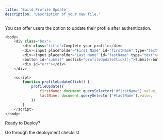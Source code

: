 ```yaml
---
title: 'Build Profile Update'
description: 'Description of your new file.'
---
```


You can offer users the option to update their profile after authentication.

```javascript
<body>
    <div class="box">
        <div class="title">Complete your profile</div>
        <div><input placeholder="First Name" id="firstName" type="text"></div>
        <div><input placeholder="Last Name" id="lastName" type="text"></div>
        <button id="submit" onclick="profileUpdateClick();">Submit</button>
        <div id="err"></div>
    </div>

    <script>
        function profileUpdateClick() {
            profileUpdate({
                firstName: document.querySelector('#firstName').value,
                lastName: document.querySelector('#lastName').value,
            })
        }
    </script>
</body>
```

<Card>
Ready to Deploy?

Go through the deployment checklist


</Card>

